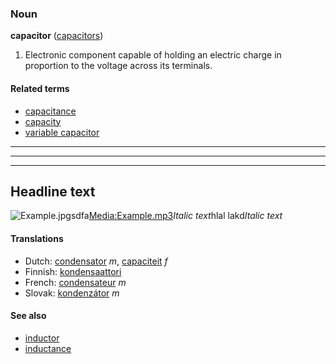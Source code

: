 ===Noun===
'''capacitor''' ([[capacitors]])

# Electronic component capable of holding an electric charge in proportion to the voltage across its terminals.

====Related terms====
*[[capacitance]]
*[[capacity]]
*[[variable capacitor]]

----

----

----



== Headline text ==
[[Image:Example.jpg]]sdfa[[Media:Example.mp3]]''Italic text''hlal lakd''Italic text''

====Translations====
*Dutch: [[condensator]] ''m'', [[capaciteit]] ''f''
*Finnish: [[kondensaattori]]
*French: [[condensateur]] ''m''
*Slovak: [[kondenzátor]] ''m''

====See also====
*[[inductor]]
*[[inductance]]